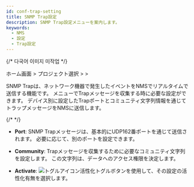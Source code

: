 ```yaml
---
id: conf-trap-setting
title: SNMP Trap設定
description: SNMP Trap設定メニューを案内します。
keywords:
  - NMS
  - 設定
  - Trap設定
---
```


{/* 다국어 이미지 미작업 */}

ホーム画面 &gt; プロジェクト選択 &gt; <Cmdname sid="side_setting" className="uitext" /> &gt; <Cmdname sid="side_trapSetting" className="uitext" />

SNMP Trapは、ネットワーク機器で発生したイベントをNMSでリアルタイムで送信する機能です。 <Cmdname sid="side_trapSetting" className="uitext" />メニューでTrapメッセージを収集する時に必要な設定ができます。 デバイス別に設定したTrapポートとコミュニティ文字列情報を通じてトラップメッセージをNMSに送信します。

{/* <ImgLang img="nms-conf-trap-st.png" desc="Trap Setting" /> */}

- **Port**: SNMP Trapメッセージは、基本的にUDP162番ポートを通じて送信されます。 必要に応じて、別のポートを設定できます。

- **Community**: Trapメッセージを収集するために必要なコミュニティ文字列を設定します。 この文字列は、データへのアクセス権限を決定します。

- **Activate**: ![トグルアイコン](/img/ic-toggle-on.svg)活性化トグルボタンを使用して、その設定の活性化有無を選択します。 
